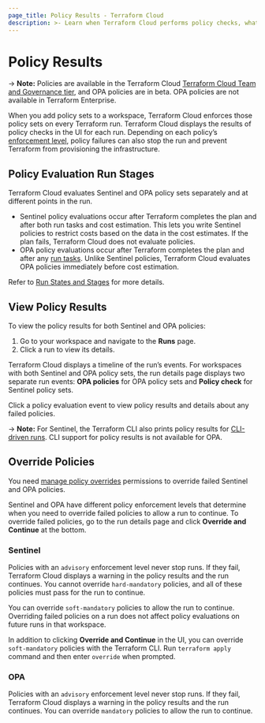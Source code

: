 ```yaml
---
page_title: Policy Results - Terraform Cloud
description: >- Learn when Terraform Cloud performs policy checks, what happens when policies fail, and how to override failed policies.
---
```


# Policy Results

-> **Note:** Policies are available in the Terraform Cloud [Terraform Cloud Team and Governance tier](https://www.hashicorp.com/products/terraform/pricing), and OPA policies are in beta. OPA policies are not available in Terraform Enterprise.

When you add policy sets to a workspace, Terraform Cloud enforces those policy sets on every Terraform run. Terraform Cloud displays the results of policy checks in the UI for each run. Depending on each policy’s [enforcement level](/cloud-docs/policy-enforcement/manage-policies#policy-enforcement-levels), policy failures can also stop the run and prevent Terraform from provisioning the infrastructure.

## Policy Evaluation Run Stages

Terraform Cloud evaluates Sentinel and OPA policy sets separately and at different points in the run.
- Sentinel policy evaluations occur after Terraform completes the plan and after both run tasks and cost estimation. This lets you write Sentinel policies to restrict costs based on the data in the cost estimates. If the plan fails, Terraform Cloud does not evaluate policies.
- OPA policy evaluations occur after Terraform completes the plan and after any [run tasks](/cloud-docs/workspaces/settings/run-tasks). Unlike Sentinel policies, Terraform Cloud evaluates OPA policies immediately before cost estimation.

Refer to [Run States and Stages](/cloud-docs/run/states) for more details.

## View Policy Results

To view the policy results for both Sentinel and OPA policies:
1. Go to your workspace and navigate to the **Runs** page.
1. Click a run to view its details.

Terraform Cloud displays a timeline of the run’s events. For workspaces with both Sentinel and OPA policy sets, the run details page displays two separate run events: **OPA policies** for OPA policy sets and **Policy check** for Sentinel policy sets.

Click a policy evaluation event to view policy results and details about any failed policies.

-> **Note:** For Sentinel, the Terraform CLI also prints policy results for [CLI-driven runs](/cloud-docs/run/cli). CLI support for policy results is not available for OPA.

## Override Policies

You need [manage policy overrides](/cloud-docs/users-teams-organizations/permissions#manage-policy-overrides) permissions to override failed Sentinel and OPA policies.

Sentinel and OPA have different policy enforcement levels that determine when you need to override failed policies to allow a run to continue.
To override failed policies, go to the run details page and click **Override and Continue** at the bottom.

### Sentinel

Policies with an `advisory` enforcement level never stop runs. If they fail, Terraform Cloud displays a warning in the policy results and the run continues.
You cannot override `hard-mandatory` policies, and all of these policies must pass for the run to continue.

You can override `soft-mandatory` policies to allow the run to continue. Overriding failed policies on a run does not affect policy evaluations on future runs in that workspace.

In addition to clicking **Override and Continue** in the UI, you can override `soft-mandatory` policies with the Terraform CLI. Run `terraform apply` command and then enter `override` when prompted.

### OPA

Policies with an `advisory` enforcement level never stop runs. If they fail, Terraform Cloud displays a warning in the policy results and the run continues.
You can override `mandatory` policies to allow the run to continue.

